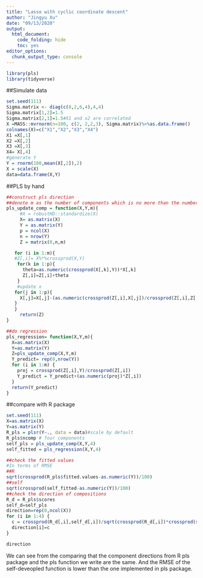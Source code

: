 ```yaml
---
title: "Lasso with cyclic coordinate descent"
author: "Jingyu Xu"
date: "09/13/2020"
output:
  html_document:
    code_folding: hide
    toc: yes
editor_options: 
  chunk_output_type: console
---
```


```r
library(pls)
library(tidyverse)
```

##Simulate data

```r
set.seed(111)
Sigma.matrix <- diag(c(8,2,6,4),4,4)
Sigma.matrix[1,2]=1.5
Sigma.matrix[2,1]=1.5#X1 and x2 are correlated 
X =MASS::mvrnorm(n=100, c(2, 2,2,3), Sigma.matrix)%>%as.data.frame()
colnames(X)=c("X1","X2","X3","X4")
X1 =X[,1]
X2 =X[,2]
X3 =X[,3]
X4= X[,4]
#generate Y
Y = rnorm(100,mean(X[,2]),2)
X = scale(X)
data=data.frame(X,Y)
```

##PLS by hand
```r
##construct pls direction
##denote m as the number of components which is no more than the number of predictors
pls_update_comp = function(X,Y,m){
     #X = robustHD::standardize(X)
     X= as.matrix(X)
     Y = as.matrix(Y)
     p = ncol(X)
     n = nrow(Y)
     Z = matrix(0,n,m)

   for (i in 1:m){   
   #Z[,i]= X%*%crossprod(X,Y)
    for(k in 1:p){
      theta=as.numeric(crossprod(X[,k],Y))*X[,k]
      Z[,i]=Z[,i]+theta
    }
    #update x
   for(j in 1:p){
     X[,j]=X[,j]-(as.numeric(crossprod(Z[,i],X[,j])/crossprod(Z[,i],Z[,i])))*Z[,i]
   }
   }
     return(Z)
}

##do regression
pls_regression= function(X,Y,m){
  X=as.matrix(X)
  Y=as.matrix(Y)
  Z=pls_update_comp(X,Y,m)
  Y_predict= rep(0,nrow(Y))
  for (i in 1:m) {
    proj = crossprod(Z[,i],Y)/crossprod(Z[,i])
    Y_predict = Y_predict+(as.numeric(proj)*Z[,i])
  }
  return(Y_predict)
}

```



##compare with R package
```r
set.seed(111)
X=as.matrix(X)
Y=as.matrix(Y)
R_pls = plsr(Y~., data = data)#scale by default
R_pls$ncomp # four components
self_pls = pls_update_comp(X,Y,4)
self_fitted = pls_regression(X,Y,4)

##check the fitted values
#In terms of RMSE
##R 
sqrt(crossprod(R_pls$fitted.values-as.numeric(Y))/100)
##self
sqrt(crossprod(self_fitted-as.numeric(Y))/100)
##check the direction of compositions
R_d = R_pls$scores
self_d=self_pls
direction=rep(0,ncol(X))
for (i in 1:4) {
  c = crossprod(R_d[,i],self_d[,i])/sqrt(crossprod(R_d[,i])*crossprod(self_d[,i]))
  direction[i]=c
}

direction


```


We can see from the comparing that the component directions from R pls package and the pls function we write are the same. And the RMSE of the self-deveopled function is lower than the one implemented in pls package.
